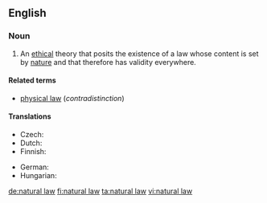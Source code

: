 ==English==
{{wikipedia}}

===Noun===
{{en-noun|-|sg=[[natural]] [[law]]}}

# {{philosophy}} An [[ethical]] theory that posits the existence of a law whose content is set by [[nature]] and that therefore has validity everywhere.

====Related terms====
* [[physical law]] (''contradistinction'')

====Translations====
{{trans-top|ethical theory}}
* Czech: {{t-|cs|přirozené právo|n}}
* Dutch: {{t-|nl|natuurrecht|n}}
* Finnish: {{t-|fi|luonnonoikeus}}
{{trans-mid}}
* German: {{t|de|Naturgesetz|n}}
* Hungarian: {{t|hu|természeti törvény}}
{{trans-bottom}}

[[de:natural law]]
[[fi:natural law]]
[[ta:natural law]]
[[vi:natural law]]
